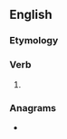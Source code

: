 ==English==

===Etymology===
{{suffix|slay|eth|lang=en}}

===Verb===
{{head|en|verb form}}

# {{en-archaic third-person singular of|slay}}

===Anagrams===
* {{anagrams|en|Hatleys|Shatley|hastely}}